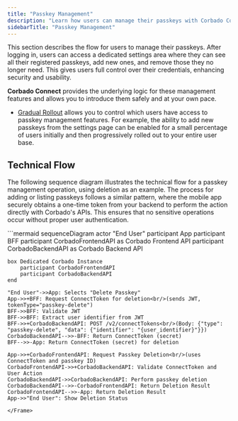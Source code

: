 ```yaml
---
title: "Passkey Management"
description: "Learn how users can manage their passkeys with Corbado Connect, including adding, listing, and removing them."
sidebarTitle: "Passkey Management"
---
```


This section describes the flow for users to manage their passkeys. After logging in, users can access a dedicated settings area where they can see all their registered passkeys, add new ones, and remove those they no longer need. This gives users full control over their credentials, enhancing security and usability.

**Corbado Connect** provides the underlying logic for these management features and allows you to introduce them safely and at your own pace.

- [Gradual Rollout](/corbado-connect-new/features/gradual-rollout) allows you to control which users have access to passkey management features. For example, the ability to add new passkeys from the settings page can be enabled for a small percentage of users initially and then progressively rolled out to your entire user base.

## Technical Flow

The following sequence diagram illustrates the technical flow for a passkey management operation, using deletion as an example. The process for adding or listing passkeys follows a similar pattern, where the mobile app securely obtains a one-time token from your backend to perform the action directly with Corbado's APIs. This ensures that no sensitive operations occur without proper user authentication.

<Frame caption="Sequence diagram for a passkey management operation (e.g., deletion)">
```mermaid
sequenceDiagram
    actor "End User"
    participant App
    participant BFF
    participant CorbadoFrontendAPI as Corbado Frontend API
    participant CorbadoBackendAPI as Corbado Backend API

    box Dedicated Corbado Instance
        participant CorbadoFrontendAPI
        participant CorbadoBackendAPI
    end

    "End User"->>App: Selects "Delete Passkey"
    App->>+BFF: Request ConnectToken for deletion<br/>(sends JWT, tokenType="passkey-delete")
    BFF->>BFF: Validate JWT
    BFF->>BFF: Extract user identifier from JWT
    BFF->>+CorbadoBackendAPI: POST /v2/connectTokens<br/>(Body: {"type": "passkey-delete", "data": {"identifier": "{user_identifier}"}})
    CorbadoBackendAPI-->>-BFF: Return ConnectToken (secret)
    BFF-->>-App: Return ConnectToken (secret) for deletion

    App->>+CorbadoFrontendAPI: Request Passkey Deletion<br/>(uses ConnectToken and passkey ID)
    CorbadoFrontendAPI->>+CorbadoBackendAPI: Validate ConnectToken and User Action
    CorbadoBackendAPI->>CorbadoBackendAPI: Perform passkey deletion
    CorbadoBackendAPI-->>-CorbadoFrontendAPI: Return Deletion Result
    CorbadoFrontendAPI-->>-App: Return Deletion Result
    App->>"End User": Show Deletion Status
```
</Frame> 